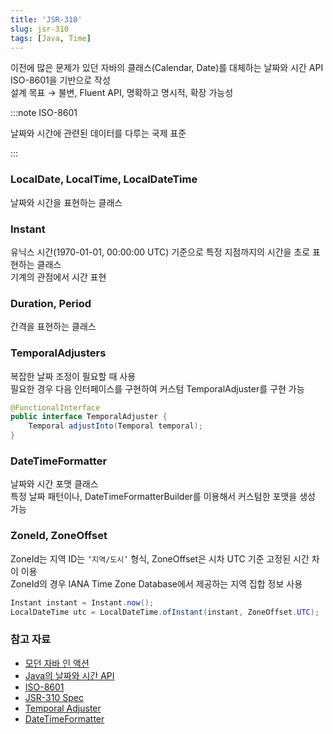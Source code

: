 ```yaml
---
title: 'JSR-310'
slug: jsr-310
tags: [Java, Time]
---
```


이전에 많은 문제가 있던 자바의 클래스(Calendar, Date)를 대체하는 날짜와 시간 API  
ISO-8601을 기반으로 작성  
설계 목표 → 불변, Fluent API, 명확하고 명시적, 확장 가능성

:::note ISO-8601

날짜와 시간에 관련된 데이터를 다루는 국제 표준

:::

### LocalDate, LocalTime, LocalDateTime

날짜와 시간을 표현하는 클래스

### Instant

유닉스 시간(1970-01-01, 00:00:00 UTC) 기준으로 특정 지점까지의 시간을 초로 표현하는 클래스  
기계의 관점에서 시간 표현

### Duration, Period

간격을 표현하는 클래스

### TemporalAdjusters

복잡한 날짜 조정이 필요할 때 사용  
필요한 경우 다음 인터페이스를 구현하여 커스텀 TemporalAdjuster를 구현 가능

```java
@FunctionalInterface
public interface TemporalAdjuster {
    Temporal adjustInto(Temporal temporal);
}
```

### DateTimeFormatter

날짜와 시간 포맷 클래스  
특정 날짜 패턴이나, DateTimeFormatterBuilder를 이용해서 커스텀한 포맷을 생성 가능

### ZoneId, ZoneOffset

ZoneId는 지역 ID는 `‘지역/도시’` 형식, ZoneOffset은 시차 UTC 기준 고정된 시간 차이 이용  
ZoneId의 경우 IANA Time Zone Database에서 제공하는 지역 집합 정보 사용

```java
Instant instant = Instant.now();
LocalDateTime utc = LocalDateTime.ofInstant(instant, ZoneOffset.UTC);
```

### 참고 자료

- [모던 자바 인 액션](https://product.kyobobook.co.kr/detail/S000001810171)
- [Java의 날짜와 시간 API](https://d2.naver.com/helloworld/645609)
- [ISO-8601](https://www.w3.org/TR/NOTE-datetime)
- [JSR-310 Spec](https://download.oracle.com/otn-pub/jcp/date_time-0.2-edr-oth-JSpec/date_time-0_2-edr-spec.pdf?AuthParam=1673171124_74a718be92efe4911c6977c02965aff4)
- [Temporal Adjuster](https://www.baeldung.com/java-temporal-adjuster)
- [DateTimeFormatter](https://docs.oracle.com/javase/8/docs/api/java/time/format/DateTimeFormatter.html)